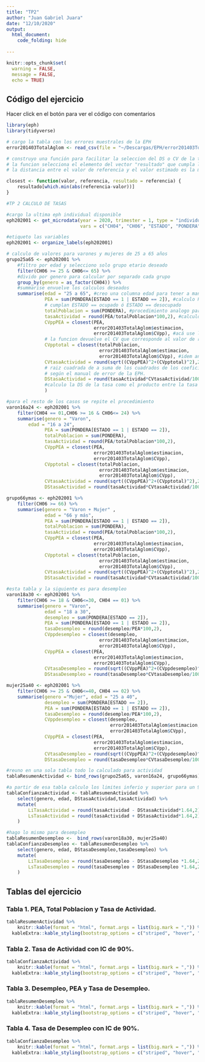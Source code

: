 ```yaml
---
title: "TP2"
author: "Juan Gabriel Juara"
date: "12/10/2020"
output:
  html_document:
    code_folding: hide
    
---
```


```r

knitr::opts_chunk$set(
  warning = FALSE,
  message = FALSE,
  echo = TRUE)
```

## Código del ejercicio

Hacer click en el botón para ver el código con comentarios
```r
library(eph)
library(tidyverse)

# cargo la tabla con los errores muestrales de la EPH
error201403TotalAglom <- read_csv(file = "~/Descargas/EPH/error201403TotalAglom.csv")

# construyo una función para facilitar la seleccion del DS o CV de la tabla de errores muestrales
# la funcion selecciona el elemento del vector "resultado" que cumpla la condicion de que
# la distancia entre el valor de referencia y el valor estimado es la mínima para el conjunto de elementos

closest <- function(valor, referencia, resultado = referencia) {
    resultado[which.min(abs(referencia-valor))]
}

#TP 2 CALCULO DE TASAS

#cargo la ultima eph individual disponible
eph202001 <- get_microdata(year = 2020, trimester = 1, type = "individual",
                           vars = c("CH04", "CH06", "ESTADO", "PONDERA"))

#etiqueto las variables
eph202001 <- organize_labels(eph202001)

# calculo de valores para varones y mujeres de 25 a 65 años
grupo25a65 <- eph202001 %>% 
    #filtro por edad y selecciono solo grupo etario deseado
    filter(CH06 >= 25 & CH06<= 65) %>% 
    #divido por genero para calcular por separado cada grupo
    group_by(genero = as_factor(CH04)) %>% 
    #summarise envuelve los calculos deseados
    summarise(edad = "25 a 65", #creo una columna edad para tener a mano la referencia,
              PEA = sum(PONDERA[ESTADO == 1 | ESTADO == 2]), #calculo PEA bruto como suma de la ponderacion de casos que
              # cumplan ESTADO == ocupado ó ESTADO == desocupado
              totalPoblacion = sum(PONDERA), #procedimiento analogo para el total
              tasaActividad = round(PEA/totalPoblacion*100,2), #calculo la tasa y redondeo a 2 digitos
              CVppPEA = closest(PEA,
                                error201403TotalAglom$estimacion,
                                error201403TotalAglom$CVpp), #acá use la función definida arriba para alla el CV
              # la funcion devuelve el CV que corresponde al valor de referencia más cercano a la estimación realizada
              CVpptotal = closest(totalPoblacion,
                                  error201403TotalAglom$estimacion,
                                  error201403TotalAglom$CVpp), #idem anterior
              CVtasaActividad = round(sqrt((CVppPEA)^2+(CVpptotal)^2),2), #calculo el CV de la tasa como la
              # raiz cuadrada de a suma de los cuadrados de los coeficientes de variacion de las estimaciones que componen la tasa
              # según el manual de error de la EPH.
              DStasaActividad = round(tasaActividad*CVtasaActividad/100,2) 
              #calculo la DS de la tasa como el producto entre la tasa de actividad y su CV, redondeo a 2 digits
              )

#para el resto de los casos se repite el procedimiento
varon16a24 <- eph202001 %>% 
    filter(CH04 == 01,CH06 >= 16 & CH06<= 24) %>% 
    summarise(genero = "Varon",
        edad = "16 a 24",
              PEA = sum(PONDERA[ESTADO == 1 | ESTADO == 2]),
              totalPoblacion = sum(PONDERA),
              tasaActividad = round(PEA/totalPoblacion*100,2),
              CVppPEA = closest(PEA,
                                error201403TotalAglom$estimacion,
                                error201403TotalAglom$CVpp),
              CVpptotal = closest(totalPoblacion,
                                  error201403TotalAglom$estimacion,
                                  error201403TotalAglom$CVpp),
              CVtasaActividad = round(sqrt((CVppPEA)^2+(CVpptotal)^2),2),
              DStasaActividad = round(tasaActividad*CVtasaActividad/100,2)) 

grupo66ymas <- eph202001 %>% 
    filter(CH06 >= 66) %>% 
    summarise(genero = "Varon + Mujer" ,
              edad = "66 y más",
              PEA = sum(PONDERA[ESTADO == 1 | ESTADO == 2]),
              totalPoblacion = sum(PONDERA),
              tasaActividad = round(PEA/totalPoblacion*100,2),
              CVppPEA = closest(PEA,
                                error201403TotalAglom$estimacion,
                                error201403TotalAglom$CVpp),
              CVpptotal = closest(totalPoblacion,
                                  error201403TotalAglom$estimacion,
                                  error201403TotalAglom$CVpp),
              CVtasaActividad = round(sqrt((CVppPEA)^2+(CVpptotal)^2),2),
              DStasaActividad = round(tasaActividad*CVtasaActividad/100,2)) 

#esta tabla y la siguiente es para desempleo
varon18a30 <- eph202001 %>% 
    filter(CH06 >= 18 & CH06<=30, CH04 == 01) %>% 
    summarise(genero = "Varon",
              edad = "18 a 30",
              desempleo = sum(PONDERA[ESTADO == 2]),
              PEA = sum(PONDERA[ESTADO == 1 | ESTADO == 2]),
              tasaDesempleo = round(desempleo/PEA*100,2),
              CVppdesempleo = closest(desempleo,
                                  error201403TotalAglom$estimacion,
                                  error201403TotalAglom$CVpp),
              CVppPEA = closest(PEA,
                                error201403TotalAglom$estimacion,
                                error201403TotalAglom$CVpp),
              CVtasaDesempleo = round(sqrt((CVppPEA)^2+(CVppdesempleo)^2),2),
              DStasaDesempleo = round(tasaDesempleo*CVtasaDesempleo/100,2)) 

mujer25a40 <- eph202001 %>% 
    filter(CH06 >= 25 & CH06<=40, CH04 == 02) %>% 
    summarise(genero ="Mujer", edad = "25 a 40",
              desempleo = sum(PONDERA[ESTADO == 2]),
              PEA = sum(PONDERA[ESTADO == 1 | ESTADO == 2]),
              tasaDesempleo = round(desempleo/PEA*100,2),
              CVppdesempleo = closest(desempleo,
                                      error201403TotalAglom$estimacion,
                                      error201403TotalAglom$CVpp),
              CVppPEA = closest(PEA,
                                error201403TotalAglom$estimacion,
                                error201403TotalAglom$CVpp),
              CVtasaDesempleo = round(sqrt((CVppPEA)^2+(CVppdesempleo)^2),2),
              DStasaDesempleo = round(tasaDesempleo*CVtasaDesempleo/100,2)) 

#reuno en una sola tabla todo lo calculado para actividad
tablaResumenActividad <- bind_rows(grupo25a65, varon16a24, grupo66ymas)

#a partir de esa tabla calculo los limites inferio y superior para un 90% de confianza
tablaConfianzaActividad <- tablaResumenActividad %>% 
    select(genero, edad, DStasaActividad,tasaActividad) %>% 
    mutate(
        LiTasaActividad = round(tasaActividad - DStasaActividad*1.64,2),
        LsTasaActividad = round(tasaActividad + DStasaActividad*1.64,2)
    )

#hago lo mismo para desempleo
tablaResumenDesempleo <-  bind_rows(varon18a30, mujer25a40)
tablaConfianzaDesempleo <- tablaResumenDesempleo %>% 
    select(genero, edad, DStasaDesempleo,tasaDesempleo) %>% 
    mutate(
        LiTasaDesempleo = round(tasaDesempleo - DStasaDesempleo *1.64,2),
        LsTasaDesempleo = round(tasaDesempleo + DStasaDesempleo *1.64,2)
    )
```

## Tablas del ejercicio

### Tabla 1. PEA, Total Poblacion y Tasa de Actividad.
```r
tablaResumenActividad %>% 
    knitr::kable(format = "html", format.args = list(big.mark = ",")) %>% 
  kableExtra::kable_styling(bootstrap_options = c("striped", "hover", "responsive"))
```

### Tabla 2. Tasa de Actividad con IC de 90%.
```r
tablaConfianzaActividad %>% 
    knitr::kable(format = "html", format.args = list(big.mark = ",")) %>% 
  kableExtra::kable_styling(bootstrap_options = c("striped", "hover", "responsive"))
```

### Tabla 3. Desempleo, PEA y Tasa de Desempleo.
```r
tablaResumenDesempleo %>% 
    knitr::kable(format = "html", format.args = list(big.mark = ",")) %>% 
  kableExtra::kable_styling(bootstrap_options = c("striped", "hover", "responsive"))
```

### Tabla 4. Tasa de Desempleo con IC de 90%.
```r
tablaConfianzaDesempleo %>% 
    knitr::kable(format = "html", format.args = list(big.mark = ",")) %>% 
  kableExtra::kable_styling(bootstrap_options = c("striped", "hover", "responsive"))
```
